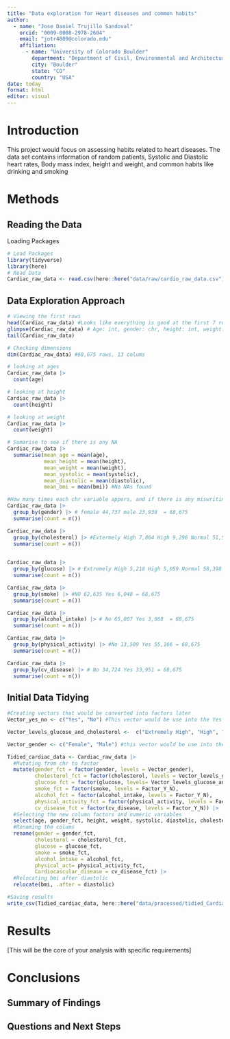 ```yaml
---
title: "Data exploration for Heart diseases and common habits"
author: 
  - name: "Jose Daniel Trujillo Sandoval"
    orcid: "0009-0008-2978-2604"
    email: "jotr4809@colorado.edu"
    affiliation:
      - name: "University of Colorado Boulder"
        department: "Department of Civil, Environmental and Architectural Engineering"
        city: "Boulder"
        state: "CO"
        country: "USA"
date: today
format: html
editor: visual
---
```


# Introduction

This project would focus on assessing habits related to heart diseases. The data set contains information of random patients, Systolic and Diastolic heart rates, Body mass index, height and weight, and common habits like drinking and smoking

# Methods

## Reading the Data

Loading Packages

```r
# Load Packages
library(tidyverse)
library(here) 
# Read Data 
Cardiac_raw_data <- read.csv(here::here("data/raw/cardio_raw_data.csv"))
```

## Data Exploration Approach

```r

# Viewing the first rows 
head(Cardiac_raw_data) #Looks like everything is good at the first 7 rows
glimpse(Cardiac_raw_data) # Age: int, gender: chr, height: int, weight: dbl, Sys: int, dias: int, Cholesterol: chr, Glucose: chr, smoke: chr, alcohol: chr, physical: chr, disease: chr, bmi: dbl
tail(Cardiac_raw_data)

# Checking dimensions 
dim(Cardiac_raw_data) #68,675 rows, 13 colums 

# looking at ages 
Cardiac_raw_data |> 
  count(age) 

# looking at height
Cardiac_raw_data |> 
  count(height) 

# looking at weight
Cardiac_raw_data |> 
  count(weight) 

# Sumarise to see if there is any NA
Cardiac_raw_data |> 
  summarise(mean_age = mean(age),
            mean_height = mean(height),
            mean_weight = mean(weight),
            mean_systolic = mean(systolic),
            mean_diastolic = mean(diastolic),
            mean_bmi = mean(bmi)) #No NAs found 

#How many times each chr variable appers, and if there is any miswriting 
Cardiac_raw_data |>
  group_by(gender) |> # female 44,737 male 23,938  = 68,675 
  summarise(count = n())

Cardiac_raw_data |>
  group_by(cholesterol) |> #Extermely High 7,864 High 9,296 Normal 51,515 = 68,675 
  summarise(count = n())
  

Cardiac_raw_data |>
  group_by(glucose) |> # Extremely High 5,218 High 5,059 Normal 58,398 = 68,675
  summarise(count = n())

Cardiac_raw_data |>
  group_by(smoke) |> #NO 62,635 Yes 6,040 = 68,675
  summarise(count = n())

Cardiac_raw_data |>
  group_by(alcohol_intake) |> # No 65,007 Yes 3,668  = 68,675
  summarise(count = n())

Cardiac_raw_data |>
  group_by(physical_activity) |> #No 13,509 Yes 55,166 = 68,675
  summarise(count = n())

Cardiac_raw_data |>
  group_by(cv_disease) |> # No 34,724 Yes 33,951 = 68,675
  summarise(count = n())
```

## Initial Data Tidying

```r
#Creating vectors that would be converted into factors later 
Vector_yes_no <- c("Yes", "No") #This vector would be use into the Yes No answers for Smoking, alcohol, physical activity and cardiovascular disease 

Vector_levels_glucose_and_cholesterol <-  c("Extremely High", "High", "Normal") #This vector would be use for the answers in Cholesterol and glucose levels

Vector_gender <- c("Female", "Male") #this vector would be use into the gender answers 

Tidied_cardiac_data <- Cardiac_raw_data |> 
  #Mutating from chr to factor
  mutate(gender_fct = factor(gender, levels = Vector_gender),
         cholesterol_fct = factor(cholesterol, levels = Vector_levels_glucose_and_cholesterol),
         glucose_fct = factor(glucose, levels= Vector_levels_glucose_and_cholesterol),
         smoke_fct = factor(smoke, levels = Factor_Y_N),
         alcohol_fct = factor(alcohol_intake, levels = Factor_Y_N),
         physical_activity_fct = factor(physical_activity, levels = Factor_Y_N),
         cv_disease_fct = factor(cv_disease, levels = Factor_Y_N)) |> 
  #Selecting the new column factors and numeric variables
  select(age, gender_fct, height, weight, systolic, diastolic, cholesterol_fct, glucose_fct, smoke_fct, alcohol_fct, physical_activity_fct, cv_disease_fct, bmi) |> 
  #Renaming the colums 
  rename(gender = gender_fct,
         cholesterol = cholesterol_fct,
         glucose = glucose_fct,
         smoke = smoke_fct,
         alcohol_intake = alcohol_fct,
         physical_act= physical_activity_fct,
         Cardiocascular_disease = cv_disease_fct) |> 
  #Relocating bmi after diastolic 
  relocate(bmi, .after = diastolic)

#Saving results 
write_csv(Tidied_cardiac_data, here::here("data/processed/tidied_Cardiac_data.csv"))
```

# Results

\[This will be the core of your analysis with specific requirements\]

# Conclusions

## Summary of Findings

## Questions and Next Steps
